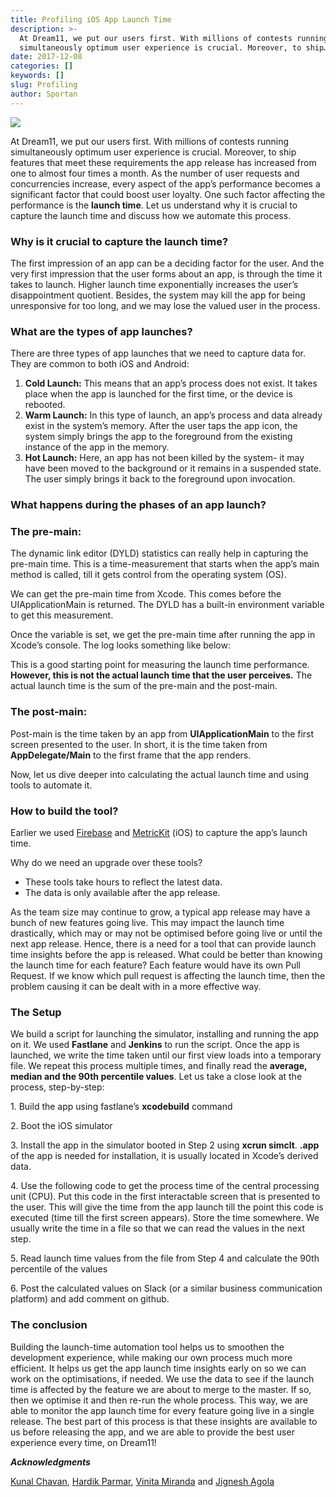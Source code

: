 ```yaml
---
title: Profiling iOS App Launch Time
description: >-
  At Dream11, we put our users first. With millions of contests running
  simultaneously optimum user experience is crucial. Moreover, to ship…
date: 2017-12-08
categories: []
keywords: []
slug: Profiling
author: Sportan
---
```


![](/b.jpg)

At Dream11, we put our users first. With millions of contests running simultaneously optimum user experience is crucial. Moreover, to ship features that meet these requirements the app release has increased from one to almost four times a month. As the number of user requests and concurrencies increase, every aspect of the app’s performance becomes a significant factor that could boost user loyalty. One such factor affecting the performance is the **launch time**. Let us understand why it is crucial to capture the launch time and discuss how we automate this process.

<!--truncate-->

### Why is it crucial to capture the launch time?

The first impression of an app can be a deciding factor for the user. And the very first impression that the user forms about an app, is through the time it takes to launch. Higher launch time exponentially increases the user’s disappointment quotient. Besides, the system may kill the app for being unresponsive for too long, and we may lose the valued user in the process.

### What are the types of app launches?

There are three types of app launches that we need to capture data for. They are common to both iOS and Android:

1.  **Cold Launch:** This means that an app’s process does not exist. It takes place when the app is launched for the first time, or the device is rebooted.
2.  **Warm Launch:** In this type of launch, an app’s process and data already exist in the system’s memory. After the user taps the app icon, the system simply brings the app to the foreground from the existing instance of the app in the memory.
3.  **Hot Launch:** Here, an app has not been killed by the system- it may have been moved to the background or it remains in a suspended state. The user simply brings it back to the foreground upon invocation.

### What happens during the phases of an app launch?

### The pre-main:

The dynamic link editor (DYLD) statistics can really help in capturing the pre-main time. This is a time-measurement that starts when the app’s main method is called, till it gets control from the operating system (OS).

We can get the pre-main time from Xcode. This comes before the UIApplicationMain is returned. The DYLD has a built-in environment variable to get this measurement.

Once the variable is set, we get the pre-main time after running the app in Xcode’s console. The log looks something like below:

This is a good starting point for measuring the launch time performance. **However, this is not the actual launch time that the user perceives.** The actual launch time is the sum of the pre-main and the post-main.

### The post-main:

Post-main is the time taken by an app from **UIApplicationMain** to the first screen presented to the user. In short, it is the time taken from **AppDelegate/Main** to the first frame that the app renders.

Now, let us dive deeper into calculating the actual launch time and using tools to automate it.

### How to build the tool?

Earlier we used [Firebase](https://firebase.google.com/) and [MetricKit](https://developer.apple.com/documentation/metrickit) (iOS) to capture the app’s launch time.

Why do we need an upgrade over these tools?

- These tools take hours to reflect the latest data.
- The data is only available after the app release.

As the team size may continue to grow, a typical app release may have a bunch of new features going live. This may impact the launch time drastically, which may or may not be optimised before going live or until the next app release. Hence, there is a need for a tool that can provide launch time insights before the app is released. What could be better than knowing the launch time for each feature? Each feature would have its own Pull Request. If we know which pull request is affecting the launch time, then the problem causing it can be dealt with in a more effective way.

### The Setup

We build a script for launching the simulator, installing and running the app on it. We used **Fastlane** and **Jenkins** to run the script. Once the app is launched, we write the time taken until our first view loads into a temporary file. We repeat this process multiple times, and finally read the **average, median and the 90th percentile values**. Let us take a close look at the process, step-by-step:

1\. Build the app using fastlane’s **xcodebuild** command

2\. Boot the iOS simulator

3\. Install the app in the simulator booted in Step 2 using **xcrun simclt**. **.app** of the app is needed for installation, it is usually located in Xcode’s derived data.

4\. Use the following code to get the process time of the central processing unit (CPU). Put this code in the first interactable screen that is presented to the user. This will give the time from the app launch till the point this code is executed (time till the first screen appears). Store the time somewhere. We usually write the time in a file so that we can read the values in the next step.

5\. Read launch time values from the file from Step 4 and calculate the 90th percentile of the values

6\. Post the calculated values on Slack (or a similar business communication platform) and add comment on github.

### The conclusion

Building the launch-time automation tool helps us to smoothen the development experience, while making our own process much more efficient. It helps us get the app launch time insights early on so we can work on the optimisations, if needed. We use the data to see if the launch time is affected by the feature we are about to merge to the master. If so, then we optimise it and then re-run the whole process. This way, we are able to monitor the app launch time for every feature going live in a single release. The best part of this process is that these insights are available to us before releasing the app, and we are able to provide the best user experience every time, on Dream11!

**_Acknowledgments_**

[Kunal Chavan](http://www.linkedin.com/in/kunal-chavhan), [Hardik Parmar](http://linkedin.com/in/hardikjparmar), [Vinita Miranda](http://www.linkedin.com/in/vinita-miranda) and [Jignesh Agola](https://in.linkedin.com/in/jigneshagola)
